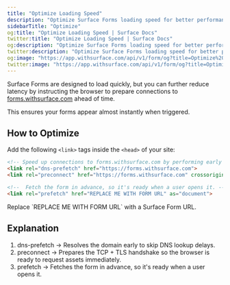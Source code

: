 ```yaml
---
title: "Optimize Loading Speed"
description: "Optimize Surface Forms loading speed for better performance"
sidebarTitle: "Optimize"
og:title: "Optimize Loading Speed | Surface Docs"
twitter:title: "Optimize Loading Speed | Surface Docs"
og:description: "Optimize Surface Forms loading speed for better performance"
twitter:description: "Optimize Surface Forms loading speed for better performance"
og:image: "https://app.withsurface.com/api/v1/form/og?title=Optimize%20Loading%20Speed"
twitter:image: "https://app.withsurface.com/api/v1/form/og?title=Optimize%20Loading%20Speed"
---
```


Surface Forms are designed to load quickly, but you can further reduce latency by instructing the browser to prepare connections to [forms.withsurface.com](http://forms.withsurface.com/) ahead of time. 

This ensures your forms appear almost instantly when triggered.

## How to Optimize

Add the following `<link>` tags inside the `<head>` of your site:

```html
<!-- Speed up connections to forms.withsurface.com by performing early DNS resolution and TCP handshake -->
<link rel="dns-prefetch" href="https://forms.withsurface.com">
<link rel="preconnect" href="https://forms.withsurface.com" crossorigin>

<!--  Fetch the form in advance, so it's ready when a user opens it. -->
<link rel="prefetch" href="REPLACE ME WITH FORM URL" as="document">
```

<Info>
Replace `REPLACE ME WITH FORM URL` with a Surface Form URL.
</Info>

## Explanation

1. dns-prefetch → Resolves the domain early to skip DNS lookup delays.
2. preconnect → Prepares the TCP + TLS handshake so the browser is ready to request assets immediately.
3. prefetch → Fetches the form in advance, so it's ready when a user opens it.
